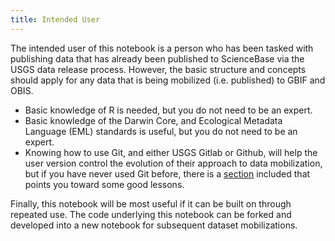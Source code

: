 ```yaml
---
title: Intended User
---
```


The intended user of this notebook is a person who has been tasked with publishing data that has already been published to ScienceBase via the USGS data release process. However, the basic structure and concepts should apply for any data that is being mobilized (i.e. published) to GBIF and OBIS. 

- Basic knowledge of R is needed, but you do not need to be an expert. 
- Basic knowledge of the Darwin Core, and Ecological Metadata Language (EML) standards is useful, but you do not need to be an expert. 
- Knowing how to use Git, and either USGS Gitlab or Github, will help the user version control the evolution of their approach to data mobilization, but if you have never used Git before, there is a [section](links_page.qmd) included that points you toward some good lessons.

Finally, this notebook will be most useful if it can be built on through repeated use. The code underlying this notebook can be forked and developed into a new notebook for subsequent dataset mobilizations.

